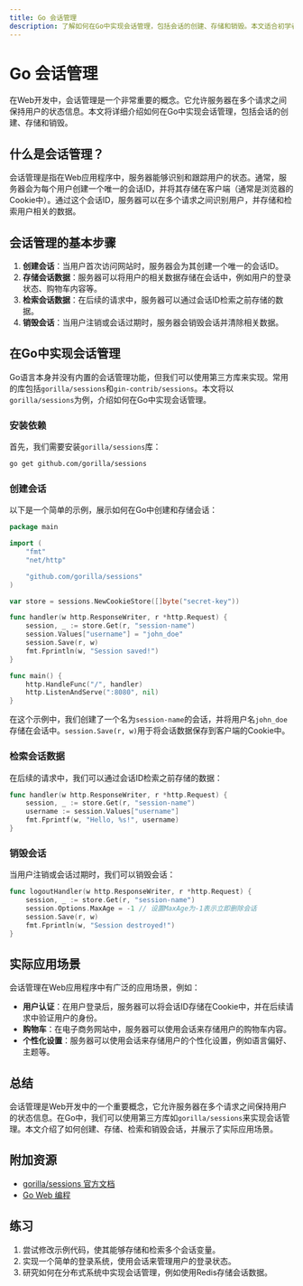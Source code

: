 ```yaml
---
title: Go 会话管理
description: 了解如何在Go中实现会话管理，包括会话的创建、存储和销毁。本文适合初学者，包含代码示例和实际应用场景。
---
```


# Go 会话管理

在Web开发中，会话管理是一个非常重要的概念。它允许服务器在多个请求之间保持用户的状态信息。本文将详细介绍如何在Go中实现会话管理，包括会话的创建、存储和销毁。

## 什么是会话管理？

会话管理是指在Web应用程序中，服务器能够识别和跟踪用户的状态。通常，服务器会为每个用户创建一个唯一的会话ID，并将其存储在客户端（通常是浏览器的Cookie中）。通过这个会话ID，服务器可以在多个请求之间识别用户，并存储和检索用户相关的数据。

## 会话管理的基本步骤

1. **创建会话**：当用户首次访问网站时，服务器会为其创建一个唯一的会话ID。
2. **存储会话数据**：服务器可以将用户的相关数据存储在会话中，例如用户的登录状态、购物车内容等。
3. **检索会话数据**：在后续的请求中，服务器可以通过会话ID检索之前存储的数据。
4. **销毁会话**：当用户注销或会话过期时，服务器会销毁会话并清除相关数据。

## 在Go中实现会话管理

Go语言本身并没有内置的会话管理功能，但我们可以使用第三方库来实现。常用的库包括`gorilla/sessions`和`gin-contrib/sessions`。本文将以`gorilla/sessions`为例，介绍如何在Go中实现会话管理。

### 安装依赖

首先，我们需要安装`gorilla/sessions`库：

```bash
go get github.com/gorilla/sessions
```

### 创建会话

以下是一个简单的示例，展示如何在Go中创建和存储会话：

```go
package main

import (
    "fmt"
    "net/http"

    "github.com/gorilla/sessions"
)

var store = sessions.NewCookieStore([]byte("secret-key"))

func handler(w http.ResponseWriter, r *http.Request) {
    session, _ := store.Get(r, "session-name")
    session.Values["username"] = "john_doe"
    session.Save(r, w)
    fmt.Fprintln(w, "Session saved!")
}

func main() {
    http.HandleFunc("/", handler)
    http.ListenAndServe(":8080", nil)
}
```

在这个示例中，我们创建了一个名为`session-name`的会话，并将用户名`john_doe`存储在会话中。`session.Save(r, w)`用于将会话数据保存到客户端的Cookie中。

### 检索会话数据

在后续的请求中，我们可以通过会话ID检索之前存储的数据：

```go
func handler(w http.ResponseWriter, r *http.Request) {
    session, _ := store.Get(r, "session-name")
    username := session.Values["username"]
    fmt.Fprintf(w, "Hello, %s!", username)
}
```

### 销毁会话

当用户注销或会话过期时，我们可以销毁会话：

```go
func logoutHandler(w http.ResponseWriter, r *http.Request) {
    session, _ := store.Get(r, "session-name")
    session.Options.MaxAge = -1 // 设置MaxAge为-1表示立即删除会话
    session.Save(r, w)
    fmt.Fprintln(w, "Session destroyed!")
}
```

## 实际应用场景

会话管理在Web应用程序中有广泛的应用场景，例如：

- **用户认证**：在用户登录后，服务器可以将会话ID存储在Cookie中，并在后续请求中验证用户的身份。
- **购物车**：在电子商务网站中，服务器可以使用会话来存储用户的购物车内容。
- **个性化设置**：服务器可以使用会话来存储用户的个性化设置，例如语言偏好、主题等。

## 总结

会话管理是Web开发中的一个重要概念，它允许服务器在多个请求之间保持用户的状态信息。在Go中，我们可以使用第三方库如`gorilla/sessions`来实现会话管理。本文介绍了如何创建、存储、检索和销毁会话，并展示了实际应用场景。

## 附加资源

- [gorilla/sessions 官方文档](https://github.com/gorilla/sessions)
- [Go Web 编程](https://gowebexamples.com/)

## 练习

1. 尝试修改示例代码，使其能够存储和检索多个会话变量。
2. 实现一个简单的登录系统，使用会话来管理用户的登录状态。
3. 研究如何在分布式系统中实现会话管理，例如使用Redis存储会话数据。
